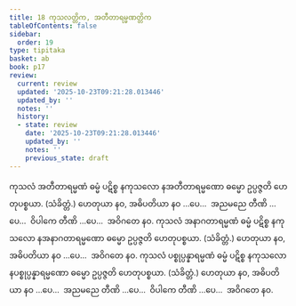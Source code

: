 ```yaml
---
title: 18 ကုသလတ္တိက, အတီတာရမ္မဏတ္တိက
tableOfContents: false
sidebar:
  order: 19
type: tipitaka
basket: ab
book: p17
review:
  current: review
  updated: '2025-10-23T09:21:28.013446'
  updated_by: ''
  notes: ''
  history:
  - state: review
    date: '2025-10-23T09:21:28.013446'
    updated_by: ''
    notes: ''
    previous_state: draft
---
```



<ReviewStatus review={frontmatter.review} showDetails={true} />

<HypothesisAnnotation frontmatter={frontmatter} />

<DynamicBreadcrumb />

<Division number="30" book="p17" e="ch" v="40" p="297">

<Paragraph number="79" book="p17">
ကုသလံ အတီတာရမ္မဏံ ဓမ္မံ ပဋိစ္စ နကုသလော နအတီတာရမ္မဏော ဓမ္မော ဥပ္ပဇ္ဇတိ ဟေတုပစ္စယာ. (သံခိတ္တံ.) ဟေတုယာ နဝ, အဓိပတိယာ နဝ …ပေ…  အညမညေ တီဏိ …ပေ…  ဝိပါကေ တီဏိ …ပေ…  အဝိဂတေ နဝ.
</Paragraph>

<Paragraph number="80" book="p17">
ကုသလံ အနာဂတာရမ္မဏံ ဓမ္မံ ပဋိစ္စ နကုသလော နအနာဂတာရမ္မဏော ဓမ္မော ဥပ္ပဇ္ဇတိ ဟေတုပစ္စယာ. (သံခိတ္တံ.) ဟေတုယာ နဝ, အဓိပတိယာ နဝ …ပေ…  အဝိဂတေ နဝ.
</Paragraph>

<Paragraph number="81" book="p17">
ကုသလံ ပစ္စုပ္ပန္နာရမ္မဏံ ဓမ္မံ ပဋိစ္စ နကုသလော နပစ္စုပ္ပန္နာရမ္မဏော ဓမ္မော ဥပ္ပဇ္ဇတိ ဟေတုပစ္စယာ. (သံခိတ္တံ.) ဟေတုယာ နဝ, အဓိပတိယာ နဝ …ပေ…  အညမညေ တီဏိ …ပေ…  ဝိပါကေ တီဏိ …ပေ…  အဝိဂတေ နဝ.
</Paragraph>
</Division>